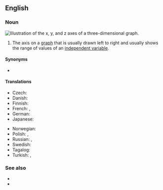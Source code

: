 ==English==

===Noun===
[[Image:Coord planes color.svg|thumb|right|Illustration of the ''x'', ''y'', and ''z'' axes of a three-dimensional graph.]]
{{en-noun|x-axes}}

# {{lb|en|algebraic geometry}} The axis on a [[graph]] that is usually drawn left to right and usually shows the range of values of an [[independent variable]].

====Synonyms====
* {{l|en|abscissa}}

====Translations====
{{trans-top|axis drawn from left to right}}
* Czech: {{t|cs|osa x|f}}
* Danish: {{t|da|x-akse|c}}
* Finnish: {{t+|fi|x-akseli}}
* French: {{t|fr|axe des abscisses|m}}, {{t+|fr|axe des x|m}}
* German: {{t|de|X-Achse}}
* Japanese: {{t|ja|X軸|tr=ekkusu-jiku}}
{{trans-mid}}
* Norwegian: {{t|no|x-akse|m}}
* Polish: {{t|pl|oś x|f}}, {{t|pl|oś odciętych|f}}
* Russian: {{t|ru|ось x|f}}, {{t|ru|ось абсци́сс|f}}
* Swedish: {{t+|sv|x-axel|c}}
* Tagalog: {{t|tl|taluhog-x}}
* Turkish: {{t|tr|x ekseni}}, {{t|tr|x-ekseni}}
{{trans-bottom}}

===See also===
* {{l|en|y-axis}}
* {{l|en|z-axis}}